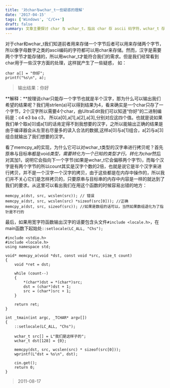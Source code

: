 ```yaml
---
title: '对char与wchar_t一些疑惑的理解'
date: '2017-04-15'
tags: ['Windows', 'C/C++']
draft: false
summary: 文章主要探讨 char 与 wchar_t，指出 char 存 ascii 码字符，wchar_t 存汉字等双字节字符。通过示例解释 char 存储汉字的原理及 memcpy_a 函数对 wchar_t 汉字串拷贝的方式，还提到用宽字符函数输出汉字需包含特定头文件和设置 locale。 
---
```


对于char和wchar_t我们知道前者用来存储一个字节后者可以用来存储两个字节，所以像字母数字之类的ascii编码的字符都可以用char来存储。然而，汉字是需要两个字节才能存储的，所以用wchar_t才能符合我们的需求。但是我们经常看到char用于一些汉字方面的处理，这样就产生了一些疑惑， 如：
```
char a[] = "你好";
printf("%s\n", a);
```
> 输出结果：你好

**解释：**按理说char只能存一个字节也就是半个汉字，那为什么可以输出我们希望的结果呢？我们用strlen(a)可以得到结果为4，看来确实是一个char只存了一个字节，2个汉字所以需要4个char，由UltraEdit我们可以知道“你好”的二进制编码是：c4 e3 ba c3， 所以a[0],a[1],a[2],a[3],分别对应这四个值。也就是说如果我们单个取a[0]或a[1]的话肯定得不到我想要的汉字，之所以能输出正确的结果是由于编译器会从左至右尽量多的读入合法的数据,这样a[0]与a[1]组合，a[2]与a[3]组合就输出了我们想要的汉字。

看了memcpy_a的实现，为什么它可以对wchar_t类型的汉字串进行拷贝呢？首先原串与目标串都是void*类型，需要转化为一个已知的类型才行。转化为char*然后对其加1，说明它会指向下一个字节(如果是wchar_t它会偏移两个字节)，而每个汉字是有两个字节的所以count其实是汉字个数的2倍，也就是说它是半个汉字来进行拷贝，并不是一个汉字一个汉字的拷贝，由于这些都是在内存中操作的，所以我们并不关心它们是怎样拷贝的，只要原串与目标串的内存中内容是一样的就达到了我们的要求。从这里可以看出我们在用这个函数的时候容易出错的地方：
```
memcpy_a(dst, src, wcslen(src)); // 错误
memcpy_a(dst, src, wcslen(src) *sizeof(src[0])); //正确
memcpy_a(dst, src, sizeof(src)); //如果是数组的话可以，当然如果数组退化为了指针是不行的
```

最后，如果用宽字符函数输出汉字的话要包含头文件```#include <locale.h>```，在main函数下起始处```::setlocale(LC_ALL, "Chs");```
```
#include <stdio.h>
#include <locale.h>
using namespace std;

void* memcpy_a(void *dst, const void *src, size_t count)
{
	void *ret = dst;

	while (count--)
	{
		*(char*)dst = *(char*)src;
		dst = (char*)dst + 1;
		src = (char*)src + 1;
	}

	return ret;
}

int _tmain(int argc, _TCHAR* argv[])
{
	::setlocale(LC_ALL, "Chs");

	wchar_t src[] = L"我们是这样子的";
	wchar_t dst[128] = {0};

	memcpy(dst, src, wcslen(src) * sizeof(src[0]));
	wprintf(L"dst = %s\n", dst);
	
	cin.get();
	return 0;
}
```
> 2011-08-17